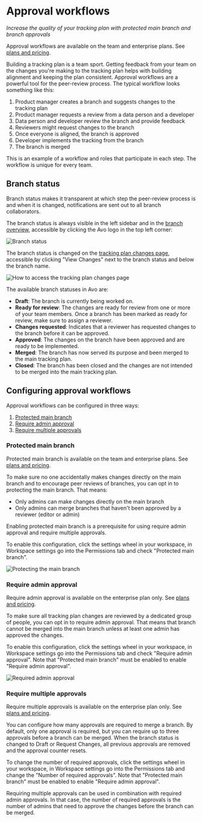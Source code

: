 
# Approval workflows

_Increase the quality of your tracking plan with protected main branch and branch approvals_

<Callout type="info" emoji="💡">Approval workflows are available on the team and enterprise plans. See [plans and pricing](https://www.avo.app/pricing).</Callout>

Building a tracking plan is a team sport. Getting feedback from your team on the changes you're making to the tracking plan helps with building alignment and keeping the plan consistent. Approval workflows are a powerful tool for the peer-review process. The typical workflow looks something like this:

1. Product manager creates a branch and suggests changes to the tracking plan
2. Product manager requests a review from a data person and a developer
3. Data person and developer review the branch and provide feedback
4. Reviewers might request changes to the branch
5. Once everyone is aligned, the branch is approved
6. Developer implements the tracking from the branch
7. The branch is merged


<Callout type="info" emoji="💡">This is an example of a workflow and roles that participate in each step. The workflow is unique for every team.</Callout>


## Branch status

Branch status makes it transparent at which step the peer-review process is and when it is changed, notifications are sent out to all branch collaborators.

The branch status is always visible in the left sidebar and in the [branch overview](/data-design/branches#branches-overview), accessible by clicking the Avo logo in the top left corner:

![Branch status](/images/data-design/branch-status.png)

The branch status is changed on the [tracking plan changes page](/workflow/review), accessible by clicking "View Changes" next to the branch status and below the branch name.

![How to access the tracking plan changes page](/images/data-design/tracking-plan-changes.png)


The available branch statuses in Avo are:

- **Draft**: The branch is currently being worked on. 
- **Ready for review**: The changes are ready for review from one or more of your team members. Once a branch has been marked as ready for review, make sure to assign a reviewer. 
- **Changes requested**: Indicates that a reviewer has requested changes to the branch before it can be approved. 
- **Approved**: The changes on the branch have been approved and are ready to be implemented. 
- **Merged**: The branch has now served its purpose and been merged to the main tracking plan.
- **Closed**: The branch has been closed and the changes are not intended to be merged into the main tracking plan. 

## Configuring approval workflows

Approval workflows can be configured in three ways:

1. [Protected main branch](/data-design/branches/approval-workflows#protected-main-branch)
2. [Require admin approval](/data-design/branches/approval-workflows#require-admin-approval)
3. [Require multiple approvals](/data-design/branches/approval-workflows#require-multiple-approvals)

### Protected main branch

<Callout type="info" emoji="💡">Protected main branch is available on the team and enterprise plans. See [plans and pricing](https://www.avo.app/pricing).</Callout>

To make sure no one accidentally makes changes directly on the main branch and to encourage peer reviews of branches, you can opt in to protecting the main branch. That means:

- Only admins can make changes directly on the main branch
- Only admins can merge branches that haven't been approved by a reviewer (editor or admin)

Enabling protected main branch is a prerequisite for using require admin approval and require multiple approvals.

To enable this configuration, click the settings wheel in your workspace, in Workspace settings go into the Permissions tab and check "Protected main branch".

![Protecting the main branch](/images/protected-main-branch.png)

### Require admin approval

<Callout type="info" emoji="💡">Require admin approval is available on the enterprise plan only. See [plans and pricing](https://www.avo.app/pricing).</Callout>

To make sure all tracking plan changes are reviewed by a dedicated group of people, you can opt in to require admin approval. That means that branch cannot be merged into the main branch unless at least one admin has approved the changes.

To enable this configuration, click the settings wheel in your workspace, in Workspace settings go into the Permissions tab and check "Require admin approval". Note that "Protected main branch" must be enabled to enable "Require admin approval".

![Required admin approval](/images/admin-approval.png)

### Require multiple approvals

<Callout type="info" emoji="💡">Require multiple approvals is available on the enterprise plan only. See [plans and pricing](https://www.avo.app/pricing).</Callout>

You can configure how many approvals are required to merge a branch. By default, only one approval is required, but you can require up to three approvals before a branch can be merged. When the branch status is changed to Draft or Request Changes, all previous approvals are removed and the approval counter resets.

To change the number of required approvals, click the settings wheel in your workspace, in Workspace settings go into the Permissions tab and change the "Number of required approvals". Note that "Protected main branch" must be enabled to enable "Require admin approval".

Requiring multiple approvals can be used in combination with required admin approvals. In that case, the number of required approvals is the number of admins that need to approve the changes before the branch can be merged.
